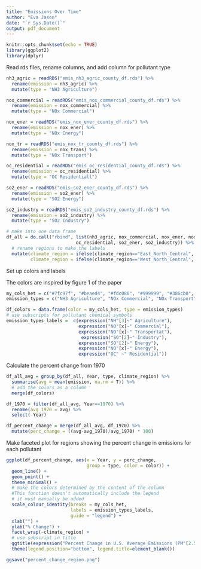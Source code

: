 ```yaml
---
title: "Emissions Over Time"
author: "Eva Jason"
date: "`r Sys.Date()`"
output: pdf_document
---
```


```r
knitr::opts_chunk$set(echo = TRUE)
library(ggplot2)
library(dplyr)
```


Read rds files, rename columns, and add column for pollutant type

```r
nh3_agric = readRDS("emis_nh3_agric_county_df.rds") %>%
  rename(emission = nh3_agric) %>%
  mutate(type = "NH3 Agriculture")

nox_commercial = readRDS("emis_nox_commercial_county_df.rds") %>%
  rename(emission = nox_commercial) %>%
  mutate(type = "NOx Commercial")

nox_ener = readRDS("emis_nox_ener_county_df.rds") %>%
  rename(emission = nox_ener) %>%
  mutate(type = "NOx Energy")

nox_tr = readRDS("emis_nox_tr_county_df.rds") %>%
  rename(emission = nox_trans) %>%
  mutate(type = "NOx Transport")

oc_residential = readRDS("emis_oc_residential_county_df.rds") %>%
  rename(emission = oc_residential) %>%
  mutate(type = "OC Residentiall")

so2_ener = readRDS("emis_so2_ener_county_df.rds") %>%
  rename(emission = so2_ener) %>%
  mutate(type = "SO2 Energy")

so2_industry = readRDS("emis_so2_industry_county_df.rds") %>%
  rename(emission = so2_industry) %>%
  mutate(type = "SO2 Industry")

# make into one data frame
df_all = do.call("rbind", list(nh3_agric, nox_commercial, nox_ener, nox_tr, 
                          oc_residential, so2_ener, so2_industry)) %>%
  # rename regions to make the labels
  mutate(climate_region = ifelse(climate_region=="East_North_Central", "East North Central", climate_region),
         climate_region = ifelse(climate_region=="West_North_Central", "West North Central", climate_region))
```

Set up colors and labels

The colors are inspired by figure 1 of the paper

```r
my_cols_het = c("#7fc97f", "#beaed4", "#fdc086", "#999999", "#386cb0", "#f0027f", "#a65628")
emission_types = c("NH3 Agriculture", "NOx Commercial", "NOx Transport", "SO2 Industry", "SO2 Energy", "NOx Energy", "OC Residential")

df_colors = data.frame(color = my_cols_het, type = emission_types)
# use subscripts for pollutant chemical symbols
emission_types_labels =  c(expression("NH"[3]~" Agriculture"), 
                           expression("NO"[x]~" Commercial"),
                           expression("NO"[x]~" Transportat"),
                            expression("SO"[2]~" Industry"),
                           expression("SO"[2]~" Energy"),
                           expression("NO"[x]~" Energy"),
                           expression("OC" ~" Residential"))
```


Calculate the percent change from 1970

```r
df_all_avg = group_by(df_all, Year, type, climate_region) %>%
  summarise(avg = mean(emission, na.rm = T)) %>%
  # add the colors as a column
  merge(df_colors)

df_1970 = filter(df_all_avg, Year==1970) %>%
  rename(avg_1970 = avg) %>%
  select(-Year)

df_percent_change = merge(df_all_avg, df_1970) %>%
  mutate(perc_change = ((avg-avg_1970)/avg_1970) * 100)
```

Make faceted plot for regions showing the percent change in emissions for each pollutant

```r
ggplot(df_percent_change, aes(x = Year, y = perc_change, 
                              group = type, color = color)) +
  geom_line() +
  geom_point() +
  theme_minimal() +
  # make the colors determined by the content of the column
  #This function doesn't automatically include the legend
  # it must manually be added
  scale_colour_identity(breaks = my_cols_het, 
                        labels = emission_types_labels, 
                        guide = "legend") +
  xlab("") +
  ylab("% Change") +
  facet_wrap(~climate_region) +
  # use subscript in title
  ggtitle(expression("Percent Change in U.S. Average Emissions (PM"[2.5]~") from 1970")) +
  theme(legend.position="bottom", legend.title=element_blank())

ggsave("percent_change_region.png")
```



